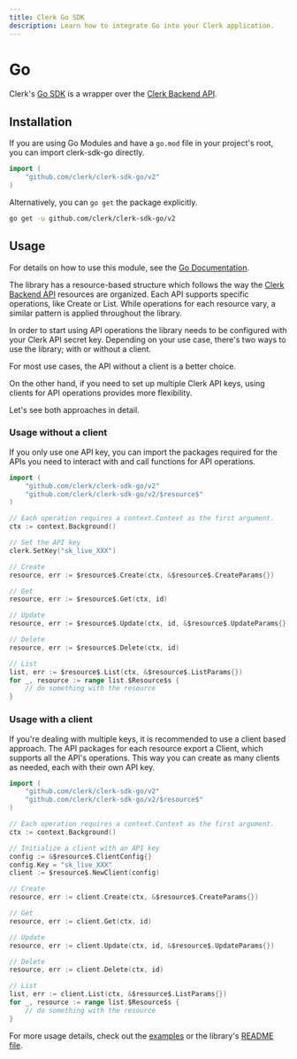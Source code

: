 ```yaml
---
title: Clerk Go SDK
description: Learn how to integrate Go into your Clerk application.
---
```


# Go

Clerk's [Go SDK](https://github.com/clerk/clerk-sdk-go) is a wrapper over the [Clerk Backend API](https://clerk.com/docs/reference/backend-api).

## Installation

If you are using Go Modules and have a `go.mod` file in your project's root, you can import clerk-sdk-go directly.

```go
import (
    "github.com/clerk/clerk-sdk-go/v2"
)
```

Alternatively, you can `go get` the package explicitly.

```sh filename="terminal"
go get -u github.com/clerk/clerk-sdk-go/v2
```

## Usage

For details on how to use this module, see the [Go Documentation](https://pkg.go.dev/github.com/clerk/clerk-sdk-go/v2).

The library has a resource-based structure which follows the way the [Clerk Backend API](https://clerk.com/docs/reference/backend-api) resources are organized.
Each API supports specific operations, like Create or List. While operations for each resource vary, a similar pattern is applied throughout the library.

In order to start using API operations the library needs to be configured with your Clerk API secret key. Depending on your use case,
there's two ways to use the library; with or without a client.

For most use cases, the API without a client is a better choice.

On the other hand, if you need to set up multiple Clerk API keys, using clients for API operations provides more flexibility.

Let's see both approaches in detail.

### Usage without a client

If you only use one API key, you can import the packages required for the APIs you need to interact with and call functions for API operations.

```go
import (
    "github.com/clerk/clerk-sdk-go/v2"
    "github.com/clerk/clerk-sdk-go/v2/$resource$"
)

// Each operation requires a context.Context as the first argument.
ctx := context.Background()

// Set the API key
clerk.SetKey("sk_live_XXX")

// Create
resource, err := $resource$.Create(ctx, &$resource$.CreateParams{})

// Get
resource, err := $resource$.Get(ctx, id)

// Update
resource, err := $resource$.Update(ctx, id, &$resource$.UpdateParams{})

// Delete
resource, err := $resource$.Delete(ctx, id)

// List
list, err := $resource$.List(ctx, &$resource$.ListParams{})
for _, resource := range list.$Resource$s {
    // do something with the resource
}
```

### Usage with a client

If you're dealing with multiple keys, it is recommended to use a client based approach. The API packages for each
resource export a Client, which supports all the API's operations.
This way you can create as many clients as needed, each with their own API key.

```go
import (
    "github.com/clerk/clerk-sdk-go/v2"
    "github.com/clerk/clerk-sdk-go/v2/$resource$"
)

// Each operation requires a context.Context as the first argument.
ctx := context.Background()

// Initialize a client with an API key
config := &$resource$.ClientConfig{}
config.Key = "sk_live_XXX"
client := $resource$.NewClient(config)

// Create
resource, err := client.Create(ctx, &$resource$.CreateParams{})

// Get
resource, err := client.Get(ctx, id)

// Update
resource, err := client.Update(ctx, id, &$resource$.UpdateParams{})

// Delete
resource, err := client.Delete(ctx, id)

// List
list, err := client.List(ctx, &$resource$.ListParams{})
for _, resource := range list.$Resource$s {
    // do something with the resource
}
```

For more usage details, check out the [examples](/docs/references/go/other-examples) or the library's [README file](https://github.com/clerk/clerk-sdk-go).

